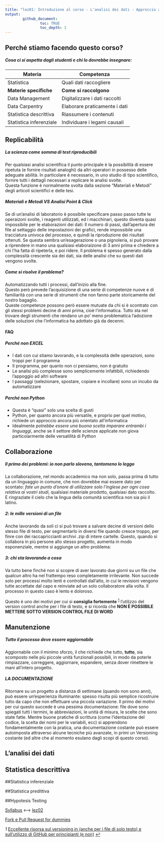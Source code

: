 ```yaml
---
title: "lez01: Introduzione al corso - L'analisi dei dati - Approccio alle statistiche"
output: 
        github_document:
                toc: TRUE
                toc_depth: 3
---
```


## Perché stiamo facendo questo corso?
##### Cosa ci si aspetta dagli studenti e chi lo dovrebbe insegnare:
| Materia | Competenza |
| ------- | ---------- |
| Statistica | Quali dati raccogliere |
| **Materie specifiche** | **Come si raccolgono** |
| Data Management | Digitalizzare i dati raccolti |
| Data Carpentry | Elaborare praticamente i dati |
| Statistica descrittiva | Riassumere i contenuti |
| Statistica inferenziale | Individuare i legami causali |



## Replicabilità

##### La scienza come somma di test riproducibili
Per qualsiasi analisi scientifica il punto principale è la possibilità di essere ripetuta (e fornire risultati analoghi) da altri operatori in possesso delle adeguate abilità. In particolare è necessario, in uno studio di tipo scientifico, fornire tutti i dettagli necessari a replicare le analisi svolte.  
Questa funzione è normalmente svolta dalla sezione "Materiali e Metodi" degli articoli scientifici e delle tesi.

##### Materiali e Metodi VS Analisi Point & Click
Se di un'analisi di laboratorio è possibile specificare passo passo tutte le operaizoni svolte, i reagenti utilizzati, ed i macchinari, questo diventa quasi impossibile per le elaborazioni dei dati:
Il numero di passi, dall'apertura dei file al settaggio delle impostazioni dei grafici, rende impossibile una tracciatura univoca del processo, e quindi la riproduzione dei risultati ottenuti.
Se questa sembra un'esagerazione o una pignoleria, si può provare a riprendere in mano una qualsiasi elaboraizone di 3 anni prima e chiedere a chi l'ha fatta di ripeterla, e poi ridere.
Il problema è spesso generato dalla complessità crescente sia dei dati, sia delle analisi che su questi dati vengono svolte.

##### Come si risolve il problema?
Automatizzando tutti i processi, dall'inizio alla fine.  
Questo però prevede l'acquisizione di una serie di competenze nuove e di familiarità con una serie di strumenti che non fanno parte storicamente del nostro bagaglio.  
Queste competenze possono però essere mutuate da chi si è scontrato con gli stessi problemi decine di anni prima, cioè l'informatica. Tutto sta nel trovare degli strumenti che rendano un po' meno problematica l'adozione delle soluzioni che l'informatica ha adottato già da decenni.

#### FAQ
##### Perché non EXCEL
* I dati con cui stiamo lavorando, e la complessità delle operazioni, sono troppi per il programma
* Il programma, per quanto non ci pensiamo, non è gratuito
* Le analisi più complesse sono semplicemente infattibili, richiedendo l'appoggio ad altri software
* I passaggi (selezionare, spostare, copiare e incollare) sono un incubo da automatizzare

##### Perché non Python
* Questa è "quasi" solo una scelta di gusti
* Python, per quanto ancora più versatile, e proprio per quel motivo, richiede un approccio ancora più orientato all'informatica
* Idealmente *potrebbe essere una buona scelta imparare entrambi i linguaggi*, anche se il settore delle scienze applicate non giova particolarmente delle versatilità di Python

## Collaborazione
##### Il primo dei problemi: io non parlo sloveno, tantomeno lo leggo
La collaborazione, nel mondo accademico ma non solo, passa prima di tutto da un linguaggio in comune, che non dovrebbe mai essere dato per scontato: *fate un punto d'onore di utilizzare solo l'inglese per ogni cosa relativa ai vostri studi*, qualsiasi materiale prodotto, qualsiasi dato raccolto. E ringraziate il cielo che la lingua della comunità scientifica non sia più il latino.

##### 2: le mille versioni di un file
Anche lavorando da soli ci si può trovare a salvare decine di versioni dello stesso file di testo, per segmentarlo in diversi file quando cresce troppo, per finre con dei raccapriccianti archivi .zip di intere cartelle. Questo, quando si collabora in più persone allo stesso progetto, aumenta in modo esponenziale, mentre si aggiunge un altro problema:

##### 3: chi sta lavorando a cosa
Va tutto bene finché non si scopre di aver lavorato due giorni su un file che qualcun altro ha nel frattempo reso completamente irrilevante. Non succede solo per processi molto lenti e controllati dall'alto, in cui le revisioni vengono tutte accettate dal capo e reinviate ad un solo collaboratore alla volta. Il processo in questo caso è lento e doloroso.

Questo è uno dei motivi per cui si **consiglia fortemente** <sup id="a1">[1](#f1)</sup> l'utilizzo del version control anche per i file di testo, e si ricorda che **NON È POSSIBILE METTERE SOTTO VERSION CONTROL FILE DI WORD**

## Manutenzione
##### Tutto il processo deve essere aggiornabile
Aggiornabile con il minimo sforzo, il che richiede che tutto, **tutto**, sia scomposto nelle più piccole unità funzionali possibili, in modo da poterle rimpiazzare, correggere, aggiornare, espandere, senza dover rimettere le mani all'intero progetto.

##### LA DOCUMENTAZIONE
Ritornare su un progetto a distanza di settimane (quando non sono anni), può essere un'esperienza illuminante: spesso risulta più semplice ricostruire tutto da capo che non effettuare una piccola variazione. Il primo dei motivi per cui questo succede è una pessima documentazione: file dove sono spiegati tutti i termini, le abbreviazioni, le unità di misura, le scelte che sono state fatte.
Mentre buone pratiche di scrittura (come l'identazione del codice, la scelta dei nomi per le variabili, ecc) si apprendono fondamentalmente con la pratica, una documentazione costante può essere autoimposta attraverso alcune tecniche più avanzate, in primi un Versioning costante (ed altre che al momento esulano dagli scopi di questo corso).

## L'analisi dei dati

## Statistica descrittiva

##Statistica inferenziale

##Statistica predittiva

##Hypotesis Testing



[Syllabus](../README.md) <---> [lez02](/lez02/)

[Fork e Pull Request for dummies](https://www.chronicle.com/blogs/profhacker/forks-and-pull-requests-in-github/47753)


<i id="f1" >1</i> [Eccellente risorsa sul versioning in (anche per i file di solo testo) e sull'utilizzo di GitHub per principianti (e non)](https://programminghistorian.org/lessons/getting-started-with-github-desktop#why-version-control-text-documents) [↩](#a1)